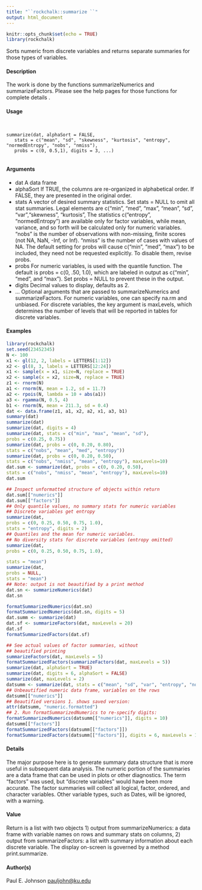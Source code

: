```yaml
---
title: "``rockchalk::summarize ``"
output: html_document
---
```



```r
knitr::opts_chunk$set(echo = TRUE)
library(rockchalk)
```

Sorts numeric from discrete variables and returns separate summaries for those types of variables.


#### Description

The work is done by the functions summarizeNumerics and summarizeFactors. Please see the
help pages for those functions for complete details
.

#### Usage
<pre><code>

summarize(dat, alphaSort = FALSE, 
   stats = c("mean", "sd", "skewness", "kurtosis", "entropy", "normedEntropy", "nobs", "nmiss"), 
   probs = c(0, 0.5,1), digits = 3, ...)

</code></pre>

#### Arguments

* dat A data frame
* alphaSort If TRUE, the columns are re-organized in alphabetical order. If FALSE, they are presented in the original order.
* stats A vector of desired summary statistics. Set stats = NULL to omit all stat summaries. Legal elements are c("min", "med", "max", "mean", "sd", "var","skewness", "kurtosis", The statistics c("entropy", "normedEntropy") are available only for factor variables, while mean, variance, and so forth will be calculated only for numeric variables. "nobs" is the number of observations with non-missing, finite scores (not NA, NaN, -Inf, or Inf). "nmiss" is the number of cases with values of NA. The default setting for probs will cause c("min", "med", "max") to be included, they need not be requested explicitly. To disable them, revise probs.
* probs For numeric variables, is used with the quantile function. The default is probs = c(0, .50, 1.0), which are labeled in output as c("min", "med", and "max"). Set probs = NULL to prevent these in the output.
* digits Decimal values to display, defaults as 2.
* ... Optional arguments that are passed to summarizeNumerics and summarizeFactors. For numeric variables, one can specify na.rm and unbiased. For discrete variables, the key argument is maxLevels, which determines the number of levels that will be reported in tables for discrete variables.

#### Examples
```r
library(rockchalk)
set.seed(23452345)
N <- 100
x1 <- gl(12, 2, labels = LETTERS[1:12])
x2 <- gl(8, 3, labels = LETTERS[12:24])
x1 <- sample(x = x1, size=N, replace = TRUE)
x2 <- sample(x = x2, size=N, replace = TRUE)
z1 <- rnorm(N)
a1 <- rnorm(N, mean = 1.2, sd = 11.7)
a2 <- rpois(N, lambda = 10 + abs(a1))
a3 <- rgamma(N, 0.5, 4)
b1 <- rnorm(N, mean = 211.3, sd = 0.4)
dat <- data.frame(z1, a1, x2, a2, x1, a3, b1)
summary(dat)
summarize(dat)
summarize(dat, digits = 4)
summarize(dat, stats = c("min", "max", "mean", "sd"),
probs = c(0.25, 0.75))
summarize(dat, probs = c(0, 0.20, 0.80),
stats = c("nobs", "mean", "med", "entropy"))
summarize(dat, probs = c(0, 0.20, 0.50),
stats = c("nobs", "nmiss", "mean", "entropy"), maxLevels=10)
dat.sum <- summarize(dat, probs = c(0, 0.20, 0.50),
stats = c("nobs", "nmiss", "mean", "entropy"), maxLevels=10)
dat.sum
```

```r
## Inspect unformatted structure of objects within return
dat.sum[["numerics"]]
dat.sum[["factors"]]
## Only quantile values, no summary stats for numeric variables
## Discrete variables get entropy
summarize(dat,
probs = c(0, 0.25, 0.50, 0.75, 1.0),
stats = "entropy", digits = 2)
## Quantiles and the mean for numeric variables.
## No diversity stats for discrete variables (entropy omitted)
summarize(dat,
probs = c(0, 0.25, 0.50, 0.75, 1.0),

stats = "mean")
summarize(dat,
probs = NULL,
stats = "mean")
## Note: output is not beautified by a print method
dat.sn <- summarizeNumerics(dat)
dat.sn
```

```r
formatSummarizedNumerics(dat.sn)
formatSummarizedNumerics(dat.sn, digits = 5)
dat.summ <- summarize(dat)
dat.sf <- summarizeFactors(dat, maxLevels = 20)
dat.sf
formatSummarizedFactors(dat.sf)
```

```r
## See actual values of factor summaries, without
## beautified printing
summarizeFactors(dat, maxLevels = 5)
formatSummarizedFactors(summarizeFactors(dat, maxLevels = 5))
summarize(dat, alphaSort = TRUE)
summarize(dat, digits = 6, alphaSort = FALSE)
summarize(dat, maxLevels = 2)
datsumm <- summarize(dat, stats = c("mean", "sd", "var", "entropy", "nobs"))
## Unbeautified numeric data frame, variables on the rows
datsumm[["numerics"]]
## Beautified versions 1. shows saved version:
attr(datsumm, "numeric.formatted")
## 2. Run formatSummarizedNumerics to re-specify digits:
formatSummarizedNumerics(datsumm[["numerics"]], digits = 10)
datsumm[["factors"]]
formatSummarizedFactors(datsumm[["factors"]])
formatSummarizedFactors(datsumm[["factors"]], digits = 6, maxLevels = 10)
```

#### Details

The major purpose here is to generate summary data structure that is more useful in subsequent data analysis. The numeric portion of the summaries are a data frame that can be used in plots or other diagnostics.
The term "factors" was used, but "discrete variables" would have been more accurate. The factor summaries will collect all logical, factor, ordered, and character variables. Other variable types, such as Dates, will be ignored, with a warning.

#### Value
Return is a list with two objects 1) output from summarizeNumerics: a data frame with variable
names on rows and summary stats on columns, 2) output from summarizeFactors: a list with summary information about each discrete variable. The display on-screen is governed by a method print.summarize.

#### Author(s)
Paul E. Johnson <pauljohn@ku.edu>
